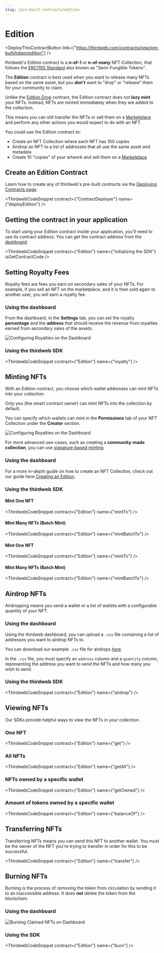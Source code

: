 ```yaml
---
slug: /pre-built-contracts/edition
---
```



# Edition

<div class='deployContractBtnContainer' style={{marginTop:-70}}>

<DeployThisContractButton
  link={"https://thirdweb.com/contracts/new/pre-built/token/edition"}
/>

</div>

thirdweb's Edition contract is a **n-of-1** or **n-of-many** NFT Collection, that follows the [ERC1155 Standard](https://eips.ethereum.org/EIPS/eip-1155) also known as "Semi-Fungible Tokens".

The **Edition** contract is best used when you want to release many NFTs based on the same asset, but you **don't** want to "drop" or "release" them for your community to claim.

Unlike the [Edition Drop](/pre-built-contracts/edition-drop) contract, the Edition contract does not **lazy mint** your NFTs. Instead, NFTs are minted immediately when they are added to the collection.

This means you can still transfer the NFTs or sell them on a [Marketplace](/pre-built-contracts/marketplace) and perform any other actions you would expect to do with an NFT.

You could use the Edition contract to:

- Create an NFT Collection where each NFT has 100 copies
- Airdrop an NFT to a list of addresses that all use the same asset and metadata
- Create 10 "copies" of your artwork and sell them on a [Marketplace](/pre-built-contracts/marketplace)

## Create an Edition Contract

Learn how to create any of thirdweb's pre-built contracts via the [Deploying Contracts page](/getting-started/deploying-contracts).

<ThirdwebCodeSnippet contract={"ContractDeployer"} name={"deployEdition"} />

## Getting the contract in your application

To start using your Edition contract inside your application, you'll need to use its contract address. You can get the contract address from the [dashboard](https://thirdweb.com/dashboard).

<ThirdwebCodeSnippet
  contract={"Edition"}
  name={"initializing the SDK"}
  isGetContractCode
/>

## Setting Royalty Fees

Royalty fees are fees you earn on secondary sales of your NFTs. For example, if you sell an NFT on the marketplace, and it is then sold again to another user, you will earn a royalty fee.

### Using the dashboard

From the dashboard, in the **Settings** tab, you can set the royalty **percentage** and the **address** that should receive the revenue from royalties earned from secondary sales of the assets.

![Configuring Royalties on the Dashboard](../assets/royalties.png)

### Using the thirdweb SDK

<ThirdwebCodeSnippet contract={"Edition"} name={"royalty"} />

## Minting NFTs

With an Edition contract, you choose which wallet addresses can mint NFTs into your collection.

Only you (the smart contract owner) can mint NFTs into the collection by default.

You can specify which wallets can mint in the **Permissions** tab of your NFT Collection under the **Creator** section.

![Configuring Royalties on the Dashboard](../assets/creator-section.png)

For more advanced use-cases, such as creating a **community-made collection**, you can use [signature-based minting](/typescript/sdk.erc1155signatureminting).

### Using the dashboard

For a more in-depth guide on how to create an NFT Collection, check out our guide here [Creating an Edition](guides/sell-nft-multiple-currencies#creating-an-edition-and-nft).

### Using the thirdweb SDK

#### Mint One NFT

<ThirdwebCodeSnippet contract={"Edition"} name={"mintTo"} />

#### Mint Many NFTs (Batch Mint)

<ThirdwebCodeSnippet contract={"Edition"} name={"mintBatchTo"} />

#### Mint One NFT

<ThirdwebCodeSnippet contract={"Edition"} name={"mintTo"} />

#### Mint Many NFTs (Batch Mint)

<ThirdwebCodeSnippet contract={"Edition"} name={"mintBatchTo"} />

## Airdrop NFTs

Airdropping means you send a wallet or a list of wallets with a configurable quantity of your NFT.

### Using the dashboard

Using the thirdweb dashboard, you can upload a `.csv` file containing a list of addresses you want to airdrop NFTs to.

You can download our example `.csv` file for airdrops [here](https://thirdweb.com/airdrop.csv).

In the `.csv` file, you must specify an `address` column and a `quantity` column, representing the address you want to send the NFTs and how many you wish to send.

### Using the thirdweb SDK

<ThirdwebCodeSnippet contract={"Edition"} name={"airdrop"} />

## Viewing NFTs

Our SDKs provide helpful ways to view the NFTs in your collection.

### One NFT

<ThirdwebCodeSnippet contract={"Edition"} name={"get"} />

### All NFTs

<ThirdwebCodeSnippet contract={"Edition"} name={"getAll"} />

### NFTs owned by a specific wallet

<ThirdwebCodeSnippet contract={"Edition"} name={"getOwned"} />

### Amount of tokens owned by a specific wallet

<ThirdwebCodeSnippet contract={"Edition"} name={"balanceOf"} />

## Transferring NFTs

Transferring NFTs means you can send this NFT to another wallet. You must be the owner of the NFT you're trying to transfer in order for this to be successful.

<ThirdwebCodeSnippet contract={"Edition"} name={"transfer"} />

## Burning NFTs

Burning is the process of removing the token from circulation by sending it to an inaccessible address. It does **not** delete the token from the blockchain.

### Using the dashboard

![Burning Claimed NFTs on Dashboard](../assets/burn.png)

### Using the SDK

<ThirdwebCodeSnippet contract={"Edition"} name={"burn"} />
